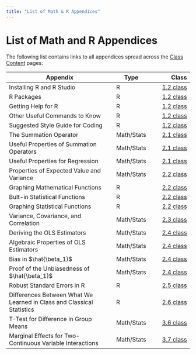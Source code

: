 ```yaml
---
title: "List of Math & R Appendices"
---
```


# List of Math and R Appendices

The following list contains links to all appendices spread across the [Class Content](/content) pages:

| Appendix         | Type | Class |
|------------------|------|------:|
| Installing R and R Studio | R | [1.2 class](https://metricsf21.classes.ryansafner.com/content/1.2-content/#installing-r-and-r-studio) |
| R Packages | R | [1.2 class](https://metricsf21.classes.ryansafner.com/content/1.2-content/#r-packages) |
| Getting Help for R | R | [1.2 class](https://metricsf21.classes.ryansafner.com/content/1.2-content/#other-useful-commands-to-know) |
| Other Useful Commands to Know | R | [1.2 class](https://metricsf21.classes.ryansafner.com/content/1.2-content/#other-useful-commands-to-know) |
| Suggested Style Guide for Coding | R | [1.2 class](https://metricsf21.classes.ryansafner.com/content/1.2-content/#suggested-style-guide-for-coding) |
| The Summation Operator | Math/Stats | [2.1 class](https://metricsf21.classes.ryansafner.com/content/2.1-content/#the-summation-operator) |
| Useful Properties of Summation Operators | Math/Stats | [2.1 class](https://metricsf21.classes.ryansafner.com/content/2.1-content/#useful-properties-of-summation-operators) |
| Useful Properties for Regression | Math/Stats | [2.1 class](https://metricsf21.classes.ryansafner.com/content/2.1-content/#useful-properties-for-regression) |
| Properties of Expected Value and Variance | Math/Stats | [2.2 class](https://metricsf21.classes.ryansafner.com/content/2.2-content/#properties-of-expected-value-and-variance) |
| Graphing Mathematical Functions | R | [2.2 class](https://metricsf21.classes.ryansafner.com/content/2.2-content/#graphing-mathematical-functions) |
| Bult-in Statistical Functions | R | [2.2 class](https://metricsf21.classes.ryansafner.com/content/2.2-content/#bult-in-statistical-functions) |
| Graphing Statistical Functions | R | [2.2 class](https://metricsf21.classes.ryansafner.com/content/2.2-content/#graphing-statistical-functions) |
| Variance, Covariance, and Correlation | Math/Stats | [2.3 class](https://metricsf21.classes.ryansafner.com/content/2.3-content/#variance) |
| Deriving the OLS Estimators | Math/Stats | [2.4 class](https://metricsf21.classes.ryansafner.com/content/2.4-content/#deriving-the-ols-estimators) |
| Algebraic Properties of OLS Estimators | Math/Stats | [2.4 class](https://metricsf21.classes.ryansafner.com/content/2.4-content/#algebraic-properties-of-ols-estimators) |
| Bias in $\hat{\beta_1}$ | Math/Stats | [2.4 class](https://metricsf21.classes.ryansafner.com/content/2.4-content/#bias-in-hatbeta_1) |
| Proof of the Unbiasedness of $\hat{\beta_1}$ | Math/Stats | [2.4 class](https://metricsf21.classes.ryansafner.com/content/2.4-content/#proof-of-the-unbiasedness-of-hatbeta_1) |
| Robust Standard Errors in R | R | [2.5 class](https://metricsf21.classes.ryansafner.com/content/2.5-content/#robust-standard-errors-in-r) |
| Differences Between What We Learned in Class and Classical Statistics | R | [2.6 class](https://metricsf21.classes.ryansafner.com/content/2.6-content/#differences-between-what-we-learned-in-class-and-classical-statistics) |
| T-Test for Difference in Group Means | Math/Stats | [3.6 class](https://metricsf21.classes.ryansafner.com/content/3.6-content/#appendix-t-test-for-difference-in-group-means) |
| Marginal Effects for Two-Continuous Variable Interactions | Math/Stats | [3.7 class](https://metricsf21.classes.ryansafner.com/content/3.7-content/#appendix-marginal-effects-for-two-continuous-variable-interactions) |